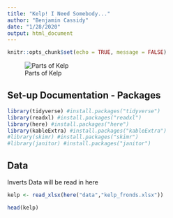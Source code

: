 ```yaml
---
title: "Kelp! I Need Somebody..."
author: "Benjamin Cassidy"
date: "1/28/2020"
output: html_document
---
```


```r
knitr::opts_chunk$set(echo = TRUE, message = FALSE)


```

![Parts of Kelp](kelp2.jpg) 


## Set-up Documentation - Packages
```r

library(tidyverse) #install.packages("tidyverse")
library(readxl) #install.packages("readxl")
library(here) #install.packages("here")
library(kableExtra) #install.packages("kableExtra")
#library(skimr) #install.packages("skimr")
#library(janitor) #install.packages("janitor")


```


## Data

Inverts Data will be read in here

```r

kelp <- read_xlsx(here("data","kelp_fronds.xlsx"))

head(kelp)

```




